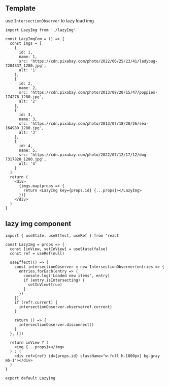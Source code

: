## Template

use `IntersectionObserver` to lazy load img

```tsx
import LazyImg from './lazyImg'

const LazyImgCom = () => {
  const imgs = [
    {
      id: 1,
      name: 1,
      src: 'https://cdn.pixabay.com/photo/2022/06/25/23/41/ladybug-7284337_1280.jpg',
      alt: '1'
    },
    {
      id: 2,
      name: 2,
      src: 'https://cdn.pixabay.com/photo/2013/08/20/15/47/poppies-174276_1280.jpg',
      alt: '2'
    },
    {
      id: 3,
      name: 3,
      src: 'https://cdn.pixabay.com/photo/2013/07/18/20/26/sea-164989_1280.jpg',
      alt: '3'
    },
    {
      id: 4,
      name: 5,
      src: 'https://cdn.pixabay.com/photo/2022/07/12/17/12/dog-7317820_1280.jpg',
      alt: '4'
    }
  ]
  return (
    <div>
      {imgs.map(props => {
        return <LazyImg key={props.id} {...props}></LazyImg>
      })}
    </div>
  )
}
```

## lazy img component

```tsx
import { useState, useEffect, useRef } from 'react'

const LazyImg = props => {
  const [inView, setInView] = useState(false)
  const ref = useRef(null)

  useEffect(() => {
    const intersectionObserver = new IntersectionObserver(entries => {
      entries.forEach(entry => {
        console.log('Loaded new items', entry)
        if (entry.isIntersecting) {
          setInView(true)
        }
      })
    })
    if (ref?.current) {
      intersectionObserver.observe(ref.current)
    }

    return () => {
      intersectionObserver.disconnect()
    }
  }, [])

  return inView ? (
    <img {...props}></img>
  ) : (
    <div ref={ref} id={props.id} className="w-full h-[800px] bg-gray mb-1"></div>
  )
}

export default LazyImg
```
